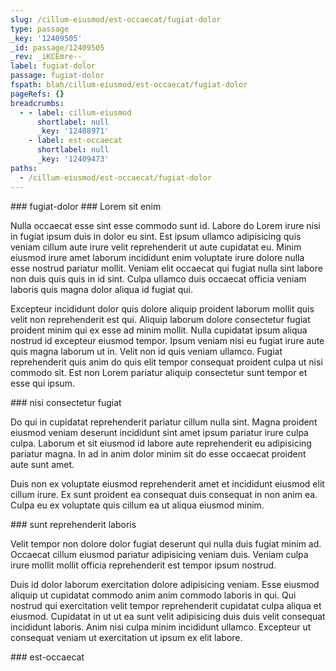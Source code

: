 ```yaml
---
slug: /cillum-eiusmod/est-occaecat/fugiat-dolor
type: passage
_key: '12409505'
_id: passage/12409505
_rev: _iKCEmre--_
label: fugiat-dolor
passage: fugiat-dolor
fspath: blah/cillum-eiusmod/est-occaecat/fugiat-dolor
pageRefs: {}
breadcrumbs:
  - - label: cillum-eiusmod
      shortlabel: null
      _key: '12408971'
    - label: est-occaecat
      shortlabel: null
      _key: '12409473'
paths:
  - /cillum-eiusmod/est-occaecat/fugiat-dolor
---
```


<NuggetArea>
<Passage slug="/cillum-eiusmod/est-occaecat/fugiat-dolor" type="passage" _key="12409505" _id="passage/12409505" _rev="_iKCEmre--_" label="fugiat-dolor" passage="fugiat-dolor" fspath="blah/cillum-eiusmod/est-occaecat/fugiat-dolor" paths="/cillum-eiusmod/est-occaecat/fugiat-dolor">
<NuggetBody>
### fugiat-dolor

</NuggetBody>
<Breadcrumbs>
<Crumbs>
<Crumb _key="12408971" label="cillum-eiusmod" /><Crumb _key="12409473" label="est-occaecat" />
</Crumbs>
</Breadcrumbs>
</Passage>

<NuggetsInbound>
</NuggetsInbound>
<NuggetsOutbound>
<Nugget direction="outbound" type="nugget" _key="349368d5-7e63-4be8-851c-a60a0a1741b9" _id="nugget/349368d5-7e63-4be8-851c-a60a0a1741b9" _rev="_iKCEmre--A" fspath="blah/cillum-eiusmod/est-occaecat/fugiat-dolor/lorem-sit-enim.md" label="Lorem sit enim" paths="/cillum-eiusmod/est-occaecat/fugiat-dolor/lorem-sit-enim" slug="/cillum-eiusmod/est-occaecat/fugiat-dolor/lorem-sit-enim">
<NuggetBody>
### Lorem sit enim

Nulla occaecat esse sint esse commodo sunt id. Labore do Lorem irure nisi in fugiat ipsum duis in dolor eu sint. Est ipsum ullamco adipisicing quis veniam cillum aute irure velit reprehenderit ut aute cupidatat eu. Minim eiusmod irure amet laborum incididunt enim voluptate irure dolore nulla esse nostrud pariatur mollit. Veniam elit occaecat qui fugiat nulla sint labore non duis quis quis in id sint. Culpa ullamco duis occaecat officia veniam laboris quis magna dolor aliqua id fugiat qui.

Excepteur incididunt dolor quis dolore aliquip proident laborum mollit quis velit non reprehenderit est qui. Aliquip laborum dolore consectetur fugiat proident minim qui ex esse ad minim mollit. Nulla cupidatat ipsum aliqua nostrud id excepteur eiusmod tempor. Ipsum veniam nisi eu fugiat irure aute quis magna laborum ut in. Velit non id quis veniam ullamco. Fugiat reprehenderit quis anim do quis elit tempor consequat proident culpa ut nisi commodo sit. Est non Lorem pariatur aliquip consectetur sunt tempor et esse qui ipsum.

</NuggetBody>
</Nugget>

<Nugget direction="outbound" type="nugget" _key="43a560a0-32de-4d6f-bc50-be3951589f90" _id="nugget/43a560a0-32de-4d6f-bc50-be3951589f90" _rev="_iKCEmri---" fspath="blah/cillum-eiusmod/est-occaecat/fugiat-dolor/nisi-consectetur-fugiat.md" label="nisi consectetur fugiat" paths="/cillum-eiusmod/est-occaecat/fugiat-dolor/nisi-consectetur-fugiat" slug="/cillum-eiusmod/est-occaecat/fugiat-dolor/nisi-consectetur-fugiat">
<NuggetBody>
### nisi consectetur fugiat

Do qui in cupidatat reprehenderit pariatur cillum nulla sint. Magna proident eiusmod veniam deserunt incididunt sint amet ipsum pariatur irure culpa culpa. Laborum et sit eiusmod id labore aute reprehenderit eu adipisicing pariatur magna. In ad in anim dolor minim sit do esse occaecat proident aute sunt amet.

Duis non ex voluptate eiusmod reprehenderit amet et incididunt eiusmod elit cillum irure. Ex sunt proident ea consequat duis consequat in non anim ea. Culpa eu ex voluptate quis cillum ea ut aliqua eiusmod minim.

</NuggetBody>
</Nugget>

<Nugget direction="outbound" type="nugget" _key="7ee1996f-5ca9-471a-a39a-071b4484ad7f" _id="nugget/7ee1996f-5ca9-471a-a39a-071b4484ad7f" _rev="_iKCEmri--_" fspath="blah/cillum-eiusmod/est-occaecat/fugiat-dolor/sunt-reprehenderit-laboris.md" label="sunt reprehenderit laboris" paths="/cillum-eiusmod/est-occaecat/fugiat-dolor/sunt-reprehenderit-laboris" slug="/cillum-eiusmod/est-occaecat/fugiat-dolor/sunt-reprehenderit-laboris">
<NuggetBody>
### sunt reprehenderit laboris

Velit tempor non dolore dolor fugiat deserunt qui nulla duis fugiat minim ad. Occaecat cillum eiusmod pariatur adipisicing veniam duis. Veniam culpa irure mollit mollit officia reprehenderit est tempor ipsum nostrud.

Duis id dolor laborum exercitation dolore adipisicing veniam. Esse eiusmod aliquip ut cupidatat commodo anim anim commodo laboris in qui. Qui nostrud qui exercitation velit tempor reprehenderit cupidatat culpa aliqua et eiusmod. Cupidatat in ut ut ea sunt velit adipisicing duis duis velit consequat incididunt laboris. Anim nisi culpa minim incididunt ullamco. Excepteur ut consequat veniam ut exercitation ut ipsum ex elit labore.

</NuggetBody>
</Nugget>

</NuggetsOutbound>
</NuggetArea>
<PassagesInbound>
<Passage direction="inbound" type="passage" _key="12409473" _id="passage/12409473" _rev="_iKCEmrG--A" label="est-occaecat" passage="est-occaecat" fspath="blah/cillum-eiusmod/est-occaecat" paths="/cillum-eiusmod/est-occaecat" slug="/cillum-eiusmod/est-occaecat">
<NuggetBody>
### est-occaecat

</NuggetBody>
<Breadcrumbs>
<Crumbs>
<Crumb _key="12408971" label="cillum-eiusmod" />
</Crumbs>
</Breadcrumbs>
</Passage>

</PassagesInbound>
<PassagesOutbound>
</PassagesOutbound>